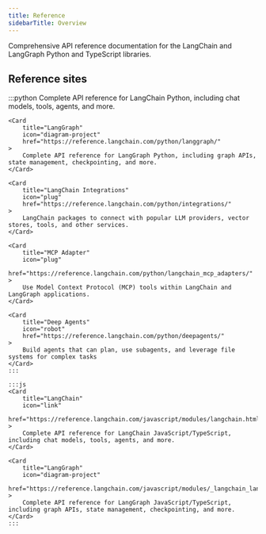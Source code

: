 ```yaml
---
title: Reference
sidebarTitle: Overview
---
```


Comprehensive API reference documentation for the LangChain and LangGraph Python and TypeScript libraries.

## Reference sites

<CardGroup cols={2}>
    :::python
    <Card
        title="LangChain"
        icon="link"
        href="https://reference.langchain.com/python/langchain/"
    >
        Complete API reference for LangChain Python, including chat models, tools, agents, and more.
    </Card>

    <Card
        title="LangGraph"
        icon="diagram-project"
        href="https://reference.langchain.com/python/langgraph/"
    >
        Complete API reference for LangGraph Python, including graph APIs, state management, checkpointing, and more.
    </Card>

    <Card
        title="LangChain Integrations"
        icon="plug"
        href="https://reference.langchain.com/python/integrations/"
    >
        LangChain packages to connect with popular LLM providers, vector stores, tools, and other services.
    </Card>

    <Card
        title="MCP Adapter"
        icon="plug"
        href="https://reference.langchain.com/python/langchain_mcp_adapters/"
    >
        Use Model Context Protocol (MCP) tools within LangChain and LangGraph applications.
    </Card>

    <Card
        title="Deep Agents"
        icon="robot"
        href="https://reference.langchain.com/python/deepagents/"
    >
        Build agents that can plan, use subagents, and leverage file systems for complex tasks
    </Card>
    :::

    :::js
    <Card
        title="LangChain"
        icon="link"
        href="https://reference.langchain.com/javascript/modules/langchain.html"
    >
        Complete API reference for LangChain JavaScript/TypeScript, including chat models, tools, agents, and more.
    </Card>

    <Card
        title="LangGraph"
        icon="diagram-project"
        href="https://reference.langchain.com/javascript/modules/_langchain_langgraph.html"
    >
        Complete API reference for LangGraph JavaScript/TypeScript, including graph APIs, state management, checkpointing, and more.
    </Card>
    :::
</CardGroup>

